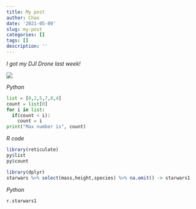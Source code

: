 ```yaml
---
title: My post
author: Chao
date: '2021-05-09'
slug: my-post
categories: []
tags: []
description: ''
---
```


*I got my DJI Drone last week!*

![](/post/2021-05-09-my-post_files/dji.jpg)


*Python*
```python
list = [0,2,5,7,8,4]
count = list[0]
for i in list:
  if(count < i):
    count = i
print("Max number is", count)
```

*R code*
```R
library(reticulate)
py$list
py$count

library(dplyr)
starwars %>% select(mass,height,species) %>% na.omit() -> starwars1
```

*Python*
```python
r.starwars1
```